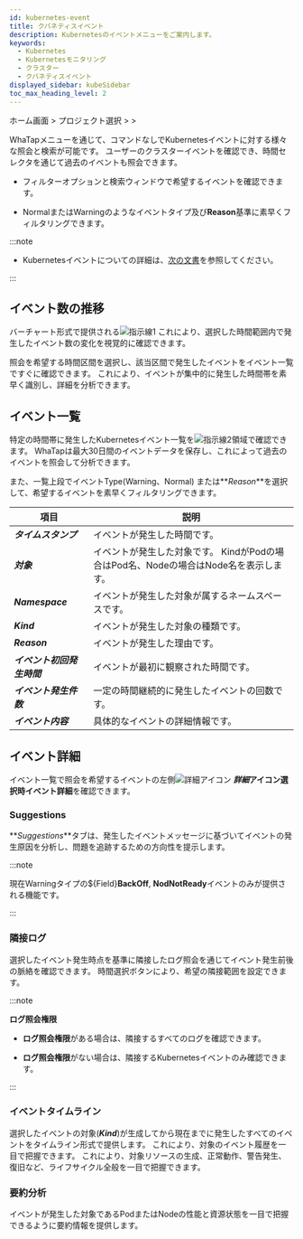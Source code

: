```yaml
---
id: kubernetes-event
title: クバネティスイベント
description: Kubernetesのイベントメニューをご案内します。
keywords:
  - Kubernetes
  - Kubernetesモニタリング
  - クラスター
  - クバネティスイベント
displayed_sidebar: kubeSidebar
toc_max_heading_level: 2
---
```


ホーム画面 &gt; プロジェクト選択 &gt; <Cmdname sid="side_analysis" className="uitext" /> &gt; <Cmdname sid="side_kubeEventList" className="uitext" />

WhaTap<Cmdname sid="side_kubeEventList" className="uitext" />メニューを通じて、コマンドなしでKubernetesイベントに対する様々な照会と検索が可能です。 ユーザーのクラスターイベントを確認でき、時間セレクタを通じて過去のイベントも照会できます。 

<ImgLang img='k8s-kuber-event.png' desc='クーバーネティスイベント'/>

- フィルターオプションと検索ウィンドウで希望するイベントを確認できます。 

- <span class='k8s-normal'>Normal</span>または<span class='slow'>Warning</span>のようなイベントタイプ及び**Reason**基準に素早くフィルタリングできます。

:::note 

- Kubernetesイベントについての詳細は、[次の文書](https://kubernetes.io/docs/reference/kubernetes-api/cluster-resources/event-v1/#Event)を参照してください。 

:::

## イベント数の推移

バーチャート形式で提供される![指示線1](/img/number-01.png) <Cmdname sid="TTL06683" className="uitext" />これにより、選択した時間範囲内で発生したイベント数の変化を視覚的に確認できます。 

照会を希望する時間区間を選択し、該当区間で発生したイベントをイベント一覧ですぐに確認できます。 これにより、イベントが集中的に発生した時間帯を素早く識別し、詳細を分析できます。

## イベント一覧

特定の時間帯に発生したKubernetesイベント一覧を![指示線2](/img/number-02.png)領域で確認できます。 WhaTapは最大30日間のイベントデータを保存し、これによって過去のイベントを照会して分析できます。 

また、一覧上段でイベントType(<span class='slow'>Warning</span>、<span class='k8s-normal'>Normal</span>) または**_Reason_**を選択して、希望するイベントを素早くフィルタリングできます。

| 項目               | 説明                                                   |
| ---------------- | ---------------------------------------------------- |
| **_タイムスタンプ_**    | イベントが発生した時間です。                                       |
| **_対象_**         | イベントが発生した対象です。 KindがPodの場合はPod名、Nodeの場合はNode名を表示します。 |
| **_Namespace_**  | イベントが発生した対象が属するネームスペースです。                            |
| **_Kind_**       | イベントが発生した対象の種類です。                                    |
| **_Reason_**     | イベントが発生した理由です。                                       |
| **_イベント初回発生時間_** | イベントが最初に観察された時間です。                                   |
| **_イベント発生件数_**   | 一定の時間継続的に発生したイベントの回数です。                              |
| **_イベント内容_**     | 具体的なイベントの詳細情報です。                                     |

## イベント詳細

イベント一覧で照会を希望するイベントの左側![詳細アイコン](/img/ico-detail-view.svg) **_詳細_**アイコン選択時**イベント詳細**を確認できます。 

<ImgLang img='k8s-kuber-event-details.png' desc='クーバーネティスイベント詳細'/>

### Suggestions

**_Suggestions_**タブは、発生したイベントメッセージに基づいてイベントの発生原因を分析し、問題を追跡するための方向性を提示します。

:::note 

現在<span class='slow'>Warning</span>タイプの&#36;&#123;Field&#125;**BackOff**, **NodNotReady**イベントのみが提供される機能です。 

:::

### 隣接ログ

選択したイベント発生時点を基準に隣接したログ照会を通じてイベント発生前後の脈絡を確認できます。 時間選択ボタンにより、希望の隣接範囲を設定できます。

:::note 

**ログ照会権限**

- **ログ照会権限**がある場合は、隣接するすべてのログを確認できます。

- **ログ照会権限**がない場合は、隣接するKubernetesイベントのみ確認できます。

:::

### イベントタイムライン

選択したイベントの対象(**_Kind_**)が生成してから現在までに発生したすべてのイベントをタイムライン形式で提供します。 これにより、対象のイベント履歴を一目で把握できます。 これにより、対象リソースの生成、正常動作、警告発生、復旧など、ライフサイクル全般を一目で把握できます。

### 要約分析

イベントが発生した対象であるPodまたはNodeの性能と資源状態を一目で把握できるように要約情報を提供します。 
